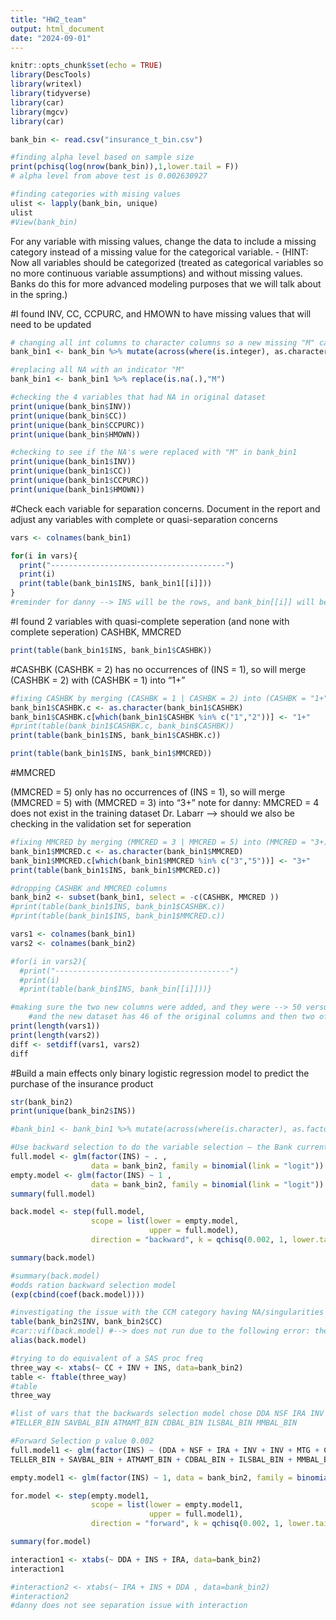 ```yaml
---
title: "HW2_team"
output: html_document
date: "2024-09-01"
---
```


```r
knitr::opts_chunk$set(echo = TRUE)
library(DescTools)
library(writexl)
library(tidyverse)
library(car)
library(mgcv)
library(car)
```


```r
bank_bin <- read.csv("insurance_t_bin.csv")
```

```r
#finding alpha level based on sample size
print(pchisq(log(nrow(bank_bin)),1,lower.tail = F))
# alpha level from above test is 0.002630927
```


```r
#finding categories with mising values
ulist <- lapply(bank_bin, unique)
ulist
#View(bank_bin)
```


For any variable with missing values, change the data to include a missing category instead of a missing value for the categorical variable. 
  - (HINT: Now all variables should be categorized (treated as categorical variables so no more continuous variable assumptions) and without missing values. Banks 
          do this for more advanced modeling purposes that we will talk about in the spring.)
          
#I found INV, CC, CCPURC, and HMOWN to have missing values that will need to be updated  

```r
# changing all int columns to character columns so a new missing "M" category can be added 
bank_bin1 <- bank_bin %>% mutate(across(where(is.integer), as.character))

#replacing all NA with an indicator "M"
bank_bin1 <- bank_bin1 %>% replace(is.na(.),"M")

#checking the 4 variables that had NA in original dataset
print(unique(bank_bin$INV))
print(unique(bank_bin$CC))
print(unique(bank_bin$CCPURC))
print(unique(bank_bin$HMOWN))

#checking to see if the NA's were replaced with "M" in bank_bin1
print(unique(bank_bin1$INV))
print(unique(bank_bin1$CC))
print(unique(bank_bin1$CCPURC))
print(unique(bank_bin1$HMOWN))


```

#Check each variable for separation concerns. Document in the report and adjust any variables with complete or quasi-separation concerns

```r
vars <- colnames(bank_bin1)

for(i in vars){
  print("---------------------------------------")
  print(i)
  print(table(bank_bin1$INS, bank_bin1[[i]]))
}
#reminder for danny --> INS will be the rows, and bank_bin[[i]] will be the columns
```

#I found 2 variables with quasi-complete seperation (and none with complete seperation)
CASHBK, MMCRED

```r
print(table(bank_bin1$INS, bank_bin1$CASHBK))
```

#CASHBK
(CASHBK = 2) has no occurrences of (INS = 1), so will merge (CASHBK = 2) with (CASHBK = 1) into "1+"


```r
#fixing CASHBK by merging (CASHBK = 1 | CASHBK = 2) into (CASHBK = "1+")
bank_bin1$CASHBK.c <- as.character(bank_bin1$CASHBK)
bank_bin1$CASHBK.c[which(bank_bin1$CASHBK %in% c("1","2"))] <- "1+"
#print(table(bank_bin1$CASHBK.c, bank_bin$CASHBK))
print(table(bank_bin1$INS, bank_bin1$CASHBK.c))
```

```r
print(table(bank_bin1$INS, bank_bin1$MMCRED))
```
#MMCRED

(MMCRED = 5) only has no occurrences of (INS = 1), so will merge (MMCRED = 5) with (MMCRED = 3) into "3+"
    note for danny: MMCRED = 4 does not exist in the training dataset
    Dr. Labarr --> should we also be checking in the validation set for seperation

```r
#fixing MMCRED by merging (MMCRED = 3 | MMCRED = 5) into (MMCRED = "3+), and using a new variable MMCRED.c 
bank_bin1$MMCRED.c <- as.character(bank_bin1$MMCRED)
bank_bin1$MMCRED.c[which(bank_bin1$MMCRED %in% c("3","5"))] <- "3+"
print(table(bank_bin1$INS, bank_bin1$MMCRED.c))
```

```r
#dropping CASHBK and MMCRED columns
bank_bin2 <- subset(bank_bin1, select = -c(CASHBK, MMCRED ))
#print(table(bank_bin1$INS, bank_bin1$CASHBK.c))
#print(table(bank_bin1$INS, bank_bin1$MMCRED.c))
```

```r
vars1 <- colnames(bank_bin1)
vars2 <- colnames(bank_bin2)

#for(i in vars2){
  #print("---------------------------------------")
  #print(i)
  #print(table(bank_bin$INS, bank_bin[[i]]))}

#making sure the two new columns were added, and they were --> 50 versus 48 ok as the old dataset had 48 original columns and then 2 new columns, 
    #and the new dataset has 46 of the original columns and then two of its columns were updated to avoid quasi-seperation (so 48 in total)
print(length(vars1))
print(length(vars2))
diff <- setdiff(vars1, vars2)
diff
```
#Build a main effects only binary logistic regression model to predict the purchase of the insurance product
```r
str(bank_bin2)
print(unique(bank_bin2$INS))
```

```r

#bank_bin1 <- bank_bin1 %>% mutate(across(where(is.character), as.factor))

#Use backward selection to do the variable selection – the Bank currently uses alpha = 0.002,and p-values to perform backward selection
full.model <- glm(factor(INS) ~ . , 
                  data = bank_bin2, family = binomial(link = "logit"))
empty.model <- glm(factor(INS) ~ 1 , 
                  data = bank_bin2, family = binomial(link = "logit"))
summary(full.model) 
```

```r
back.model <- step(full.model,
                  scope = list(lower = empty.model,
                               upper = full.model),
                  direction = "backward", k = qchisq(0.002, 1, lower.tail =  FALSE))

```
```r
summary(back.model)
```

```r
#summary(back.model)
#odds ration backward selection model
(exp(cbind(coef(back.model))))
```

```r
#investigating the issue with the CCM category having NA/singularities issues
table(bank_bin2$INV, bank_bin2$CC)
#car::vif(back.model) #--> does not run due to the following error: there are aliased coefficients in the model
alias(back.model)
```

```r
#trying to do equivalent of a SAS proc freq
three_way <- xtabs(~ CC + INV + INS, data=bank_bin2) 
table <- ftable(three_way)
#table
three_way
```


```r
#list of vars that the backwards selection model chose DDA NSF IRA INV INVM MTG CC DDABAL_BIN CHECKS_BIN TELLER_BIN
#TELLER_BIN SAVBAL_BIN ATMAMT_BIN CDBAL_BIN ILSBAL_BIN MMBAL_BIN

```


```r
#Forward Selection p value 0.002
full.model1 <- glm(factor(INS) ~ (DDA + NSF + IRA + INV + INV + MTG + CC + DDABAL_BIN + CHECKS_BIN  +
TELLER_BIN + SAVBAL_BIN + ATMAMT_BIN + CDBAL_BIN + ILSBAL_BIN + MMBAL_BIN)^2, data = bank_bin2, family = binomial(link = "logit"))

empty.model1 <- glm(factor(INS) ~ 1, data = bank_bin2, family = binomial(link = "logit"))

for.model <- step(empty.model1,
                  scope = list(lower = empty.model1,
                               upper = full.model1),
                  direction = "forward", k = qchisq(0.002, 1, lower.tail =  FALSE))
```


```r
summary(for.model)
```

```r
interaction1 <- xtabs(~ DDA + INS + IRA, data=bank_bin2) 
interaction1

#interaction2 <- xtabs(~ IRA + INS + DDA , data=bank_bin2) 
#interaction2
#danny does not see separation issue with interaction
```

